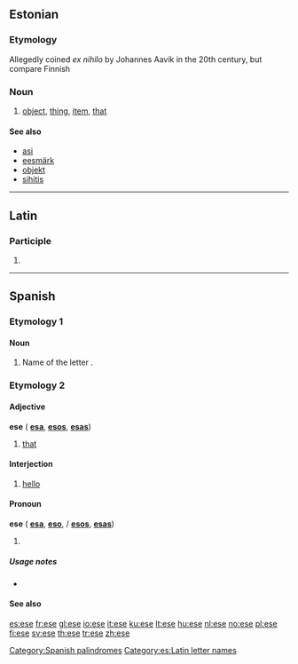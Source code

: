 {{also|Ese|Eşe|ése}}
==Estonian==

===Etymology===
Allegedly coined ''ex nihilo'' by Johannes Aavik in the 20th century, but compare Finnish {{term|esine}}

===Noun===
{{et-noun (old)}}

# [[object]], [[thing]], [[item]], [[that]]

====See also====
* [[asi#Estonian|asi]]
* [[eesmärk]]
* [[objekt#Estonian|objekt]]
* [[sihitis]]

----

==Latin==

===Participle===
{{la-part-form|ēse}}

# {{inflection of|esus|ēsus|voc|m|s|lang=la}}

----

==Spanish==

===Etymology 1===

====Noun====
{{es-noun|f|p=ese}}
# Name of the letter {{term|s}}.

===Etymology 2===
{{etyl|la|es}} {{term|ipse}}

====Adjective====
'''ese''' {{m}} {{context|demonstrative|lang=es}} ({{f}} '''[[esa]]''', {{m|p}} '''[[esos]]''', {{f|p}} '''[[esas]]''')

# [[that]]

====Interjection====
{{infl|es|interjection}}

# {{Mexico|informal|lang=es}} [[hello]]

====Pronoun====
'''ese''' {{m}} {{context|demonstrative|lang=es}} ({{f}} '''[[esa]]''', {{n}} '''[[eso]]''', {{m|p}}/{{n|p}} '''[[esos]]''', {{f|p}} '''[[esas]]''')

# {{alternative spelling of|ése}}

=====Usage notes=====
* {{es-demonstrative-accent-usage}}

====See also====
{{Spanish pronoun}}

[[Category:Spanish palindromes]]
[[Category:es:Latin letter names]]

[[es:ese]]
[[fr:ese]]
[[gl:ese]]
[[io:ese]]
[[it:ese]]
[[ku:ese]]
[[lt:ese]]
[[hu:ese]]
[[nl:ese]]
[[no:ese]]
[[pl:ese]]
[[fi:ese]]
[[sv:ese]]
[[th:ese]]
[[tr:ese]]
[[zh:ese]]